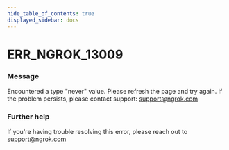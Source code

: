```yaml
---
hide_table_of_contents: true
displayed_sidebar: docs
---
```



# ERR_NGROK_13009

### Message

Encountered a type "never" value. Please refresh the page and try again. If the problem persists, please contact support: support@ngrok.com

<ErrorDetails error="err_ngrok_13009" />

### Further help

If you're having trouble resolving this error, please reach out to [support@ngrok.com](mailto:support@ngrok.com?subject=Help%20with%20ERR_NGROK_13009)
